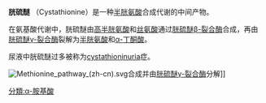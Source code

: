 {{chembox
| verifiedrevid = 443553935
| ImageFile_Ref = {{chemboximage|correct|??}}
| ImageFile=Cystathionin.svg
|ImageName=Skeletal formula
|ImageFile1=Cystathionine-3D-balls.png
|ImageSize1=230px
|ImageName1=Ball-and-stick model
|IUPACName=2-氨基-4-(2-氨基-2-羧基乙基)硫代丁酸
|OtherNames=<small>L</small>-胱硫醚
|Section1= {{Chembox Identifiers
|  KEGG_Ref = {{keggcite|correct|kegg}}
| KEGG = C00542
| InChI = 1/C7H14N2O4S/c8-4(6(10)11)1-2-14-3-5(9)7(12)13/h4-5H,1-3,8-9H2,(H,10,11)(H,12,13)
| InChIKey = ILRYLPWNYFXEMH-UHFFFAOYAH
| ChEMBL_Ref = {{ebicite|correct|EBI}}
| ChEMBL = 209241
| StdInChI_Ref = {{stdinchicite|correct|chemspider}}
| StdInChI = 1S/C7H14N2O4S/c8-4(6(10)11)1-2-14-3-5(9)7(12)13/h4-5H,1-3,8-9H2,(H,10,11)(H,12,13)
| StdInChIKey_Ref = {{stdinchicite|correct|chemspider}}
| StdInChIKey = ILRYLPWNYFXEMH-UHFFFAOYSA-N
| CASNo_Ref = {{cascite|correct|CAS}}
| CASNo=56-88-2
|  PubChem=834
|  ChemSpiderID_Ref = {{chemspidercite|correct|chemspider}}
| ChemSpiderID = 811
|  ChEBI_Ref = {{ebicite|correct|EBI}}
| ChEBI = 17755
| SMILES = O=C(O)C(N)CSCCC(C(=O)O)N
|  MeSHName=Cystathionine
  }}
|Section2= {{Chembox Properties
|  Formula=C<sub>7</sub>H<sub>14</sub>N<sub>2</sub>O<sub>4</sub>S
|  MolarMass=222.263 g/mol
|  Appearance=
|  Density=
|  MeltingPt=
|  BoilingPt=
|  Solubility=
  }}
|Section3= {{Chembox Hazards
|  MainHazards=
|  FlashPt=
|  Autoignition=
  }}
}}
'''胱硫醚''' （Cystathionine）是一种[[半胱氨酸|半胱氨酸]]合成代谢的中间产物。

在氨基酸代谢中，胱硫醚由[[高半胱氨酸|高半胱氨酸]]和[[丝氨酸|丝氨酸]]通过[[胱硫醚β-裂合酶|胱硫醚β-裂合酶]]合成，再由[[胱硫醚γ-裂合酶|胱硫醚γ-裂合酶]]裂解为[[半胱氨酸|半胱氨酸]]和[[α-丁酮酸|α-丁酮酸]]。

尿液中胱硫醚过多被称为[[cystathioninuria|cystathioninuria]]症。

[[File:Methionine_pathway_(zh-cn).svg|thumb]]合成并由[[胱硫醚γ-裂合酶|胱硫醚γ-裂合酶]]分解]]

{{Amino acid metabolism intermediates}}

[[分類:α-胺基酸|分類:α-胺基酸]]